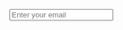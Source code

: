 <form
  action="https://www.getdrip.com/forms/5362865/submissions"
  method="post"
  target="_blank"
  data-drip-embedded-form="5362865"
>
  <input
    type="text"
    placeholder="Enter your email"
    label="Email Address"
    name="fields[email]"
    className="form-control"
  />
</form>
